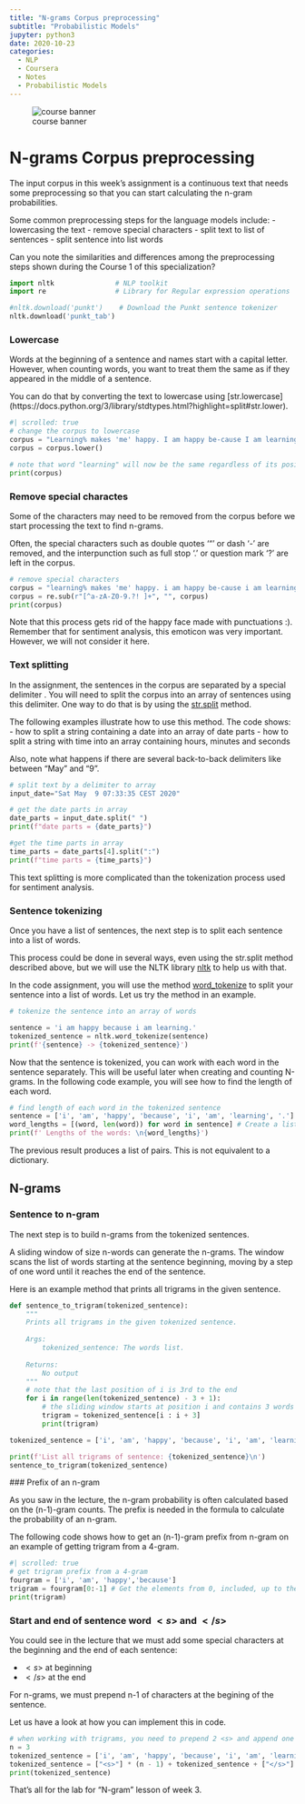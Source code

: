 ```yaml
---
title: "N-grams Corpus preprocessing"
subtitle: "Probabilistic Models"
jupyter: python3
date: 2020-10-23
categories: 
  - NLP 
  - Coursera 
  - Notes
  - Probabilistic Models
---
```


::: {#fig-00 .column-margin .nolightbox}
![course banner](/images/Course-Logo-2-3.webp)
:::


# N-grams Corpus preprocessing {#corpus-preprocessing}

The input corpus in this week's assignment is a continuous text that needs some preprocessing so that you can start calculating the n-gram probabilities.

Some common preprocessing steps for the language models include:
- lowercasing the text
- remove special characters
- split text to list of sentences
- split sentence into list words

Can you note the similarities and differences among the preprocessing steps shown during the Course 1 of this specialization?

```python
import nltk               # NLP toolkit
import re                 # Library for Regular expression operations

#nltk.download('punkt')    # Download the Punkt sentence tokenizer 
nltk.download('punkt_tab')
```

### Lowercase {#lowercase}

Words at the beginning of a sentence and names start with a capital letter. However, when counting words, you want to treat them the same as if they appeared in the middle of a sentence. 

You can do that by converting the text to lowercase using [str.lowercase]
(https://docs.python.org/3/library/stdtypes.html?highlight=split#str.lower).

```python
#| scrolled: true
# change the corpus to lowercase
corpus = "Learning% makes 'me' happy. I am happy be-cause I am learning! :)"
corpus = corpus.lower()

# note that word "learning" will now be the same regardless of its position in the sentence
print(corpus)
```

### Remove special charactes {#special-characters}

Some of the characters may need to be removed from the corpus before we start processing the text to find n-grams. 

Often, the special characters such as double quotes '"' or dash '-' are removed, and the interpunction such as full stop '.' or question mark '?' are left in the corpus.

```python
# remove special characters
corpus = "learning% makes 'me' happy. i am happy be-cause i am learning! :)"
corpus = re.sub(r"[^a-zA-Z0-9.?! ]+", "", corpus)
print(corpus)
```

Note that this process gets rid of the happy face made with punctuations :). Remember that for sentiment analysis, this emoticon was very important. However, we will not consider it here.


### Text splitting {#text-splitting}

In the assignment, the sentences in the corpus are separated by a special delimiter \n. You will need to split the corpus into an array of sentences using this delimiter. 
One way to do that is by using the [str.split](https://docs.python.org/3/library/stdtypes.html?highlight=split#str.split) method.


The following examples illustrate how to use this method. The code shows:
- how to split a string containing a date into an array of date parts
- how to split a string with time into an array containing hours, minutes and seconds 

Also, note what happens if there are several back-to-back delimiters like between "May" and "9".

```python
# split text by a delimiter to array
input_date="Sat May  9 07:33:35 CEST 2020"

# get the date parts in array
date_parts = input_date.split(" ")
print(f"date parts = {date_parts}")

#get the time parts in array
time_parts = date_parts[4].split(":")
print(f"time parts = {time_parts}")
```

 This text splitting is more complicated than the tokenization process used for sentiment analysis.


### Sentence tokenizing {#sentence-tokenizing}

Once you have a list of sentences, the next step is to split each sentence into a list of words.

This process could be done in several ways, even using the str.split method described above, but we will use the NLTK library [nltk](https://www.nltk.org/) to help us with that.

In the code assignment, you will use the method [word_tokenize](https://www.nltk.org/api/nltk.tokenize.html#nltk.tokenize.punkt.PunktLanguageVars.word_tokenize) to split your sentence into a list of words. Let us try the method in an example.

```python
# tokenize the sentence into an array of words

sentence = 'i am happy because i am learning.'
tokenized_sentence = nltk.word_tokenize(sentence)
print(f'{sentence} -> {tokenized_sentence}')
```

Now that the sentence is tokenized, you can work with each word in the sentence separately. This will be useful later when creating and counting N-grams. In the following code example, you will see how to find the length of each word.

```python
# find length of each word in the tokenized sentence
sentence = ['i', 'am', 'happy', 'because', 'i', 'am', 'learning', '.']
word_lengths = [(word, len(word)) for word in sentence] # Create a list with the word lengths using a list comprehension
print(f' Lengths of the words: \n{word_lengths}')
```

The previous result produces a list of pairs. This is not equivalent to a dictionary.


## N-grams {#n-grams}

### Sentence to n-gram {#sentence-to-ngram}

The next step is to build n-grams from the tokenized sentences. 

A sliding window of size n-words can generate the n-grams. The window scans the list of words starting at the sentence beginning, moving by a step of one word until it reaches the end of the sentence.

Here is an example method that prints all trigrams in the given sentence.

```python
def sentence_to_trigram(tokenized_sentence):
    """
    Prints all trigrams in the given tokenized sentence.
    
    Args:
        tokenized_sentence: The words list.
    
    Returns:
        No output
    """
    # note that the last position of i is 3rd to the end
    for i in range(len(tokenized_sentence) - 3 + 1):
        # the sliding window starts at position i and contains 3 words
        trigram = tokenized_sentence[i : i + 3]
        print(trigram)

tokenized_sentence = ['i', 'am', 'happy', 'because', 'i', 'am', 'learning', '.']

print(f'List all trigrams of sentence: {tokenized_sentence}\n')
sentence_to_trigram(tokenized_sentence)
```

<a name="ngram-prefix"></a>
### Prefix of an n-gram

As you saw in the lecture, the n-gram probability is often calculated based on the (n-1)-gram counts. The prefix is needed in the formula to calculate the probability of an n-gram.

\begin{equation*}
P(w_n|w_1^{n-1})=\frac{C(w_1^n)}{C(w_1^{n-1})}
\end{equation*}

The following code shows how to get an (n-1)-gram  prefix from n-gram on an example of getting trigram from a 4-gram.

```python
#| scrolled: true
# get trigram prefix from a 4-gram
fourgram = ['i', 'am', 'happy','because']
trigram = fourgram[0:-1] # Get the elements from 0, included, up to the last element, not included.
print(trigram)
```


### Start and end of sentence word $<s>$ and $</s>$ {#start-end-of-sentence}

You could see in the lecture that we must add some special characters at the beginning and the end of each sentence: 

* $<s>$  at beginning
* $</s>$ at the end

For n-grams, we must prepend n-1 of characters at the begining of the sentence. 

Let us have a look at how you can implement this in code.

```python
# when working with trigrams, you need to prepend 2 <s> and append one </s>
n = 3
tokenized_sentence = ['i', 'am', 'happy', 'because', 'i', 'am', 'learning', '.']
tokenized_sentence = ["<s>"] * (n - 1) + tokenized_sentence + ["</s>"]
print(tokenized_sentence)
```

That's all for the lab for "N-gram" lesson of week 3.


